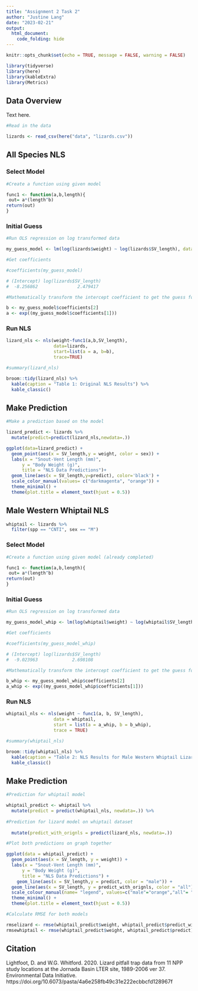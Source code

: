 ```yaml
---
title: "Assignment 2 Task 2"
author: "Justine Lang"
date: "2023-02-21"
output: 
  html_document: 
    code_folding: hide
---
```


```r
knitr::opts_chunk$set(echo = TRUE, message = FALSE, warning = FALSE)

library(tidyverse)
library(here)
library(kableExtra)
library(Metrics)
```

## Data Overview

Text here.

```r
#Read in the data

lizards <- read_csv(here("data", "lizards.csv"))
```


## All Species NLS

\begin{equation}
\hat{W}=a(SVL)^b
\end{equation}


### Select Model

```r
#Create a function using given model

func1 <- function(a,b,length){
 out= a*(length^b)
return(out)
}
```


### Initial Guess

```r
#Run OLS regression on log transformed data

my_guess_model <- lm(log(lizards$weight) ~ log(lizards$SV_length), data = lizards)

#Get coefficients

#coefficients(my_guess_model)

# (Intercept) log(lizards$SV_length) 
#  -8.256862               2.479417

#Mathematically transform the intercept coefficient to get the guess for parameter a

b <- my_guess_model$coefficients[2]
a <- exp((my_guess_model$coefficients[1]))
```


### Run NLS

```r
lizard_nls <- nls(weight~func1(a,b,SV_length),
                  data=lizards,
                  start=list(a = a, b=b),
                  trace=TRUE)

#summary(lizard_nls)

broom::tidy(lizard_nls) %>% 
  kable(caption = "Table 1: Original NLS Results") %>% 
  kable_classic()
```


## Make Prediction

```r

#Make a prediction based on the model

lizard_predict <- lizards %>% 
  mutate(predict=predict(lizard_nls,newdata=.))

ggplot(data=lizard_predict) +
  geom_point(aes(x = SV_length,y = weight, color = sex)) +
  labs(x = "Snout-Vent Length (mm)",
      y = "Body Weight (g)",
      title = "NLS Data Predictions")+
  geom_line(aes(x = SV_length,y=predict), color='black') +
  scale_color_manual(values= c("darkmagenta", "orange")) +
  theme_minimal() +
  theme(plot.title = element_text(hjust = 0.5))
```



## Male Western Whiptail NLS

```r
whiptail <- lizards %>% 
  filter(spp == "CNTI", sex == "M")
```


### Select Model

```r
#Create a function using given model (already completed)

func1 <- function(a,b,length){
 out= a*(length^b)
return(out)
}
```


### Initial Guess

```r
#Run OLS regression on log transformed data

my_guess_model_whip <- lm(log(whiptail$weight) ~ log(whiptail$SV_length), data = whiptail)

#Get coefficients

#coefficients(my_guess_model_whip)

# (Intercept) log(lizards$SV_length) 
#  -9.023963             2.698108

#Mathematically transform the intercept coefficient to get the guess for parameter a

b_whip <- my_guess_model_whip$coefficients[2]
a_whip <- exp((my_guess_model_whip$coefficients[1]))
```


### Run NLS

```r
whiptail_nls <- nls(weight ~ func1(a, b, SV_length),
                  data = whiptail,
                  start = list(a = a_whip, b = b_whip),
                  trace = TRUE)

#summary(whiptail_nls)

broom::tidy(whiptail_nls) %>% 
  kable(caption = "Table 2: NLS Results for Male Western Whiptail Lizard Subset") %>% 
  kable_classic()
```


## Make Prediction

```r

#Prediction for whiptail model

whiptail_predict <- whiptail %>% 
  mutate(predict = predict(whiptail_nls, newdata=.)) %>% 
  
#Prediction for lizard model on whiptail dataset
  
  mutate(predict_with_orignls = predict(lizard_nls, newdata=.))

#Plot both predictions on graph together

ggplot(data = whiptail_predict) +
  geom_point(aes(x = SV_length, y = weight)) +
  labs(x = "Snout-Vent Length (mm)",
      y = "Body Weight (g)",
      title = "NLS Data Predictions") +
    geom_line(aes(x = SV_length,y = predict, color = "male")) +
  geom_line(aes(x = SV_length, y = predict_with_orignls, color = "all")) +
  scale_colour_manual(name= "legend", values=c("male"="orange","all"= "black")) +
  theme_minimal() +
  theme(plot.title = element_text(hjust = 0.5))

#Calculate RMSE for both models

rmselizard <- rmse(whiptail_predict$weight, whiptail_predict$predict_with_orignls)
rmsewhiptail <- rmse(whiptail_predict$weight, whiptail_predict$predict)
```


## Citation

Lightfoot, D. and W.G. Whitford. 2020. Lizard pitfall trap data from 11 NPP study locations at the Jornada Basin LTER site, 1989-2006 ver 37. Environmental Data Initiative. https://doi.org/10.6073/pasta/4a6e258fb49c31e222ecbbcfd128967f



